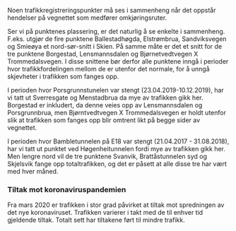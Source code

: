 Noen trafikkregistreringspunkter må ses i sammenheng når det oppstår hendelser på vegnettet som medfører omkjøringsruter. 


Ser vi på punktenes plassering, er det naturlig å se enkelte i sammenheng. F.eks. utgjør de fire punktene Ballestadhøgda, Elstrømbrua, Sandviksvegen og Smieøya et nord-sør-snitt i Skien. På samme måte er det et snitt for de tre punktene Borgestad, Lensmannsdalen og Bjørnetvedtvegen X Trommedalsvegen. I disse snittene bør derfor alle punktene inngå i perioder hvor trafikkfordelingen mellom de er utenfor det normale, for å unngå skjevheter i trafikken som fanges opp.

I perioden hvor Porsgrunnstunelen var stengt (23.04.2019-10.12.2019), har vi tatt ut Sverresgate og Menstadbrua da mye av trafikken gikk her. Borgestad er inkludert, da denne veies opp av Lensmannsdalen og Porsgrunnbrua, men Bjørntvedtvegen X Trommedalsvegen er holdt utenfor slik at trafikken som fanges opp blir omtrent likt på begge sider av vegnettet. 

I perioden hvor Bambletunnelen på E18 var stengt (21.04.2017 - 31.08.2018), har vi tatt ut punktet ved Høgenheitunnelen fordi mye av trafikken gikk her. Men lengre nord vil de tre punktene Svanvik, Brattåstunnelen syd og Skjelsvik fange opp totaltrafikken, og det er påsett at alle disse tre har vært med hver måned.

### Tiltak mot koronaviruspandemien
Fra mars 2020 er trafikken i stor grad påvirket at tiltak mot spredningen av det nye koronaviruset. Trafikken varierer i takt med de til enhver tid gjeldende tiltak. Totalt sett har tiltakene ført til mindre trafikk.